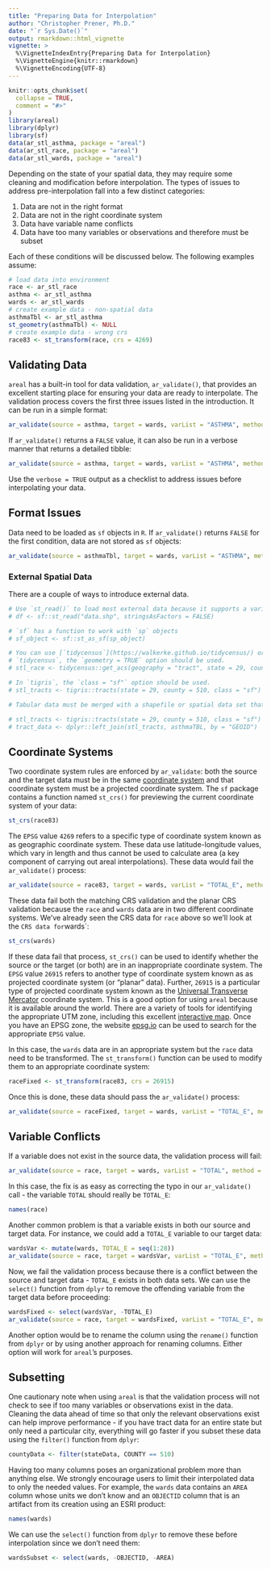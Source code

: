 ```yaml
---
title: "Preparing Data for Interpolation"
author: "Christopher Prener, Ph.D."
date: "`r Sys.Date()`"
output: rmarkdown::html_vignette
vignette: >
  %\VignetteIndexEntry{Preparing Data for Interpolation}
  %\VignetteEngine{knitr::rmarkdown}
  %\VignetteEncoding{UTF-8}
---
```


```r
knitr::opts_chunk$set(
  collapse = TRUE,
  comment = "#>"
)
library(areal)
library(dplyr)
library(sf)
data(ar_stl_asthma, package = "areal")
data(ar_stl_race, package = "areal")
data(ar_stl_wards, package = "areal")
```

Depending on the state of your spatial data, they may require some cleaning and modification before interpolation. The types of issues to address pre-interpolation fall into a few distinct categories:

1. Data are not in the right format
2. Data are not in the right coordinate system
3. Data have variable name conflicts
4. Data have too many variables or observations and therefore must be subset

Each of these conditions will be discussed below. The following examples assume:

```r
# load data into environment
race <- ar_stl_race
asthma <- ar_stl_asthma
wards <- ar_stl_wards
# create example data - non-spatial data
asthmaTbl <- ar_stl_asthma
st_geometry(asthmaTbl) <- NULL
# create example data - wrong crs
race83 <- st_transform(race, crs = 4269)
```

## Validating Data
`areal` has a built-in tool for data validation, `ar_validate()`, that provides an excellent starting place for ensuring your data are ready to interpolate. The validation process covers the first three issues listed in the introduction. It can be run in a simple format:

```r
ar_validate(source = asthma, target = wards, varList = "ASTHMA", method = "aw")
```

If `ar_validate()` returns a `FALSE` value, it can also be run in a verbose manner that returns a detailed tibble:

```r
ar_validate(source = asthma, target = wards, varList = "ASTHMA", method = "aw", verbose = TRUE)
```

Use the `verbose = TRUE` output as a checklist to address issues before interpolating your data.

## Format Issues
Data need to be loaded as `sf` objects in `R`. If `ar_validate()` returns `FALSE` for the first condition, data are not stored as `sf` objects:

```r
ar_validate(source = asthmaTbl, target = wards, varList = "ASTHMA", method = "aw", verbose = TRUE)
```

### External Spatial Data

There are a couple of ways to introduce external data. 

```r
# Use `st_read()` to load most external data because it supports a variety of common data sources. 
# df <- sf::st_read("data.shp", stringsAsFactors = FALSE)

# `sf` has a function to work with `sp` objects 
# sf_object <- sf::st_as_sf(sp_object)

# You can use [`tidycensus`](https://walkerke.github.io/tidycensus/) or [`tigris`](https://github.com/walkerke/tigris) packages to access spatial data as `sf` objects. 
# `tidycensus`, the `geometry = TRUE` option should be used.
# stl_race <- tidycensus::get_acs(geography = "tract", state = 29, county = 510, year = 2017, table = "B02001", output = "wide", geometry = TRUE)

# In `tigris`, the `class = "sf"` option should be used.
# stl_tracts <- tigris::tracts(state = 29, county = 510, class = "sf")

# Tabular data must be merged with a shapefile or spatial data set that contains the corresponding geometry. A common scenario might be census geography downloaded using [`tigris`](https://github.com/walkerke/tigris) and then combined using [`dplyr`](https://dplyr.tidyverse.org) according to an identification number column such as `GEOID`. 

# stl_tracts <- tigris::tracts(state = 29, county = 510, class = "sf")
# tract_data <- dplyr::left_join(stl_tracts, asthmaTBL, by = "GEOID")


```

## Coordinate Systems
Two coordinate system rules are enforced by `ar_validate`: both the source and the target data must be in the same [coordinate system](https://geocompr.robinlovelace.net/spatial-class.html#crs-intro) and that coordinate system must be a projected coordinate system. The `sf` package contains a function named `st_crs()` for previewing the current coordinate system of your data:

```r

st_crs(race83)

```

The `EPSG` value `4269` refers to a specific type of coordinate system known as as geographic coordinate system. These data use latitude-longitude values, which vary in length and thus cannot be used to calculate area (a key component of carrying out areal interpolations). These data would fail the `ar_validate()` process:

```r
ar_validate(source = race83, target = wards, varList = "TOTAL_E", method = "aw", verbose = TRUE)
```

These data fail both the matching CRS validation and the planar CRS validation because the `race` and `wards` data are in two different coordinate systems. We've already seen the CRS data for `race` above so we'll look at the `CRS data for `wards`:
```r
st_crs(wards)
```

If these data fail that process, `st_crs()` can be used to identify whether the source or the target (or both) are in an inappropriate coordinate system. The `EPSG` value `26915` refers to another type of coordinate system known as as projected coordinate system (or "planar" data). Further, `26915` is a particular type of projected coordinate system known as the [Universal Transverse Mercator](https://en.wikipedia.org/wiki/Universal_Transverse_Mercator_coordinate_system) coordinate system. This is a good option for using `areal` because it is available around the world. There are a variety of tools for identifying the appropriate UTM zone, including this excellent [interactive map](https://mangomap.com/robertyoung/maps/69585/what-utm-zone-am-i-in-#). Once you have an EPSG zone, the website [epsg.io](https://epsg.io) can be used to search for the appropriate `EPSG` value.

In this case, the `wards` data are in an appropriate system but the `race` data need to be transformed. The `st_transform()` function can be used to modify them to an appropriate coordinate system:

```r
raceFixed <- st_transform(race83, crs = 26915)
```

Once this is done, these data should pass the `ar_validate()` process:

```r
ar_validate(source = raceFixed, target = wards, varList = "TOTAL_E", method = "aw", verbose = TRUE)
```

## Variable Conflicts
If a variable does not exist in the source data, the validation process will fail:

```r
ar_validate(source = race, target = wards, varList = "TOTAL", method = "aw", verbose = TRUE)
```

In this case, the fix is as easy as correcting the typo in our `ar_validate()` call - the variable `TOTAL` should really be `TOTAL_E`:

```r
names(race)
```

Another common problem is that a variable exists in both our source and target data. For instance, we could add a `TOTAL_E` variable to our target data:

```r
wardsVar <- mutate(wards, TOTAL_E = seq(1:28))
ar_validate(source = race, target = wardsVar, varList = "TOTAL_E", method = "aw", verbose = TRUE)
```

Now, we fail the validation process because there is a conflict between the source and target data - `TOTAL_E` exists in both data sets. We can use the `select()` function from `dplyr` to remove the offending variable from the target data before proceeding:

```r
wardsFixed <- select(wardsVar, -TOTAL_E)
ar_validate(source = race, target = wardsFixed, varList = "TOTAL_E", method = "aw", verbose = TRUE)
```

Another option would be to rename the column using the `rename()` function from `dplyr` or by using another approach for renaming columns. Either option will work for `areal`'s purposes.

## Subsetting
One cautionary note when using `areal` is that the validation process will not check to see if too many variables or observations exist in the data. Cleaning the data ahead of time so that only the relevant observations exist can help improve performance - if you have tract data for an entire state but only need a particular city, everything will go faster if you subset these data using the `filter()` function from `dplyr`:

```r
countyData <- filter(stateData, COUNTY == 510)
```

Having too many columns poses an organizational problem more than anything else. We strongly encourage users to limit their interpolated data to only the needed values. For example, the `wards` data contains an `AREA` column whose units we don't know and an `OBJECTID` column that is an artifact from its creation using an ESRI product:

```r
names(wards)
```

We can use the `select()` function from `dplyr` to remove these before interpolation since we don't need them:

```r
wardsSubset <- select(wards, -OBJECTID, -AREA)
```
